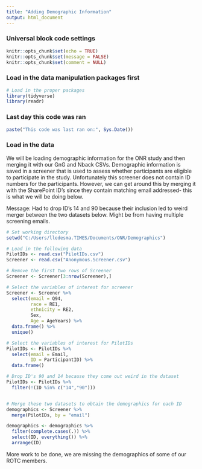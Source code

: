 ```yaml
---
title: "Adding Demographic Information"
output: html_document
---
```


### Universal block code settings

```r
knitr::opts_chunk$set(echo = TRUE)
knitr::opts_chunk$set(message = FALSE)
knitr::opts_chunk$set(comment = NULL)
```

### Load in the data manipulation packages first

```r
# Load in the proper packages
library(tidyverse)
library(readr)
```

### Last day this code was ran

```r

paste("This code was last ran on:", Sys.Date())

```

### Load in the data

We will be loading demographic information for the ONR study and then merging it with our GnG and Nback CSVs. Demographic information is saved in a screener that is used to assess whether participants are eligible to participate in the study. Unfortunately this screener does not contain ID numbers for the participants. However, we can get around this by merging it with the SharePoint ID's since they contain matching email addressed- this is what we will be doing below.

Message: Had to drop ID's 14 and 90 because their inclusion led to weird merger between the two datasets below. Might be from having multiple screening emails. 

```r
# Set working directory
setwd("C:/Users/lledesma.TIMES/Documents/ONR/Demographics")

# Load in the following data
PilotIDs <- read.csv("PilotIDs.csv")
Screener <- read.csv("Anonymous.Screener.csv")

# Remove the first two rows of Screener
Screener <- Screener[3:nrow(Screener),]

# Select the variables of interest for screener
Screener <- Screener %>%
  select(email = Q94,
         race = RE1,
         ethnicity = RE2,
         Sex,
         Age = AgeYears) %>%
  data.frame() %>%
  unique()

# Select the variables of interest for PilotIDs
PilotIDs <- PilotIDs %>%
  select(email = Email,
         ID = ParticipantID) %>%
  data.frame()

# Drop ID's 90 and 14 because they come out weird in the dataset
PilotIDs <- PilotIDs %>%
  filter(!(ID %in% c("14","90")))


# Merge these two datasets to obtain the demographics for each ID
demographics <- Screener %>%
  merge(PilotIDs, by = "email")

demographics <- demographics %>%
  filter(complete.cases(.)) %>%
  select(ID, everything()) %>%
  arrange(ID)

```

More work to be done, we are missing the demographics of some of our ROTC members. 
